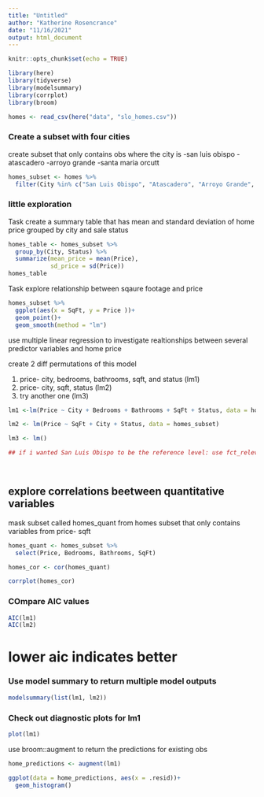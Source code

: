 ```yaml
---
title: "Untitled"
author: "Katherine Rosencrance"
date: "11/16/2021"
output: html_document
---
```


```r
knitr::opts_chunk$set(echo = TRUE)

library(here)
library(tidyverse)
library(modelsummary)
library(corrplot)
library(broom)
```

```r
homes <- read_csv(here("data", "slo_homes.csv"))
```

### Create  a subset with four cities

create subset that only contains obs where the city is 
-san luis obispo
-atascadero
-arroyo grande
-santa maria orcutt

```r
homes_subset <- homes %>% 
  filter(City %in% c("San Luis Obispo", "Atascadero", "Arroyo Grande", "Santa Maria-Orcutt"))
```

### little exploration

Task create a summary table that has mean and standard deviation of home price grouped by city and sale status

```r
homes_table <- homes_subset %>% 
  group_by(City, Status) %>% 
  summarize(mean_price = mean(Price),
            sd_price = sd(Price))
homes_table
```
Task explore relationship between sqaure footage and price

```r
homes_subset %>% 
  ggplot(aes(x = SqFt, y = Price ))+
  geom_point()+
  geom_smooth(method = "lm")
```
use multiple linear regression to investigate realtionships between several predictor variables and home price

create 2 diff permutations of this model

1. price- city, bedrooms, bathrooms, sqft, and status (lm1)
2. price- city, sqft, status (lm2)
3. try another one (lm3)

```r

lm1 <-lm(Price ~ City + Bedrooms + Bathrooms + SqFt + Status, data = homes_subset)

lm2 <- lm(Price ~ SqFt + City + Status, data = homes_subset)

lm3 <- lm()

## if i wanted San Luis Obispo to be the reference level: use fct_relevel to specify a new reference level

  
```


## explore correlations beetween quantitative variables

mask subset called homes_quant from homes subset that only contains variables from price- sqft

```r
homes_quant <- homes_subset %>% 
  select(Price, Bedrooms, Bathrooms, SqFt)

homes_cor <- cor(homes_quant)

corrplot(homes_cor)
```
### COmpare AIC values

```r
AIC(lm1)
AIC(lm2)
```

# lower aic indicates better
### Use model summary to return multiple model outputs

```r
modelsummary(list(lm1, lm2))
```

### Check out diagnostic plots for lm1

```r
plot(lm1)
```
use broom::augment to return the predictions for existing obs

```r
home_predictions <- augment(lm1)

ggplot(data = home_predictions, aes(x = .resid))+
  geom_histogram()
```

